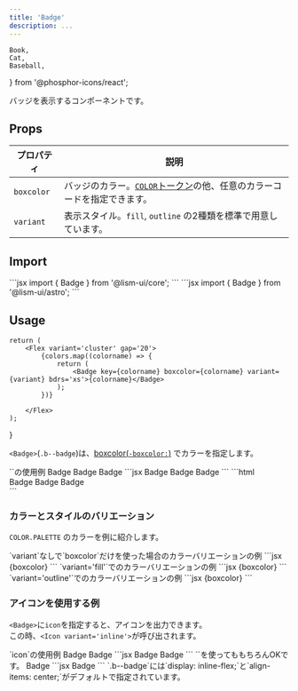```yaml
---
title: 'Badge'
description: ...
---
```


	Book,
	Cat,
	Baseball,
} from '@phosphor-icons/react';

バッジを表示するコンポーネントです。


## Props

| プロパティ | 説明 |
|---|---|
|`boxcolor`| バッジのカラー。[`COLOR`トークン](/ja/css/tokens/#color)の他、任意のカラーコードを指定できます。|
|`variant`| 表示スタイル。`fill`, `outline` の2種類を標準で用意しています。|


## Import

<Preview>
	<PreviewCode slot='tab' label='React'>
```jsx
import { Badge } from '@lism-ui/core';
```
	</PreviewCode>
	<PreviewCode slot='tab' label='Astro'>
```jsx
import { Badge } from '@lism-ui/astro';
```
	</PreviewCode>
</Preview>


## Usage

	return (
		<Flex variant='cluster' gap='20'>
			{colors.map((colorname) => {
				return (
					<Badge key={colorname} boxcolor={colorname} variant={variant} bdrs='xs'>{colorname}</Badge>
				);
			})}

		</Flex>
	);
}


`<Badge>`(`.b--badge`)は、[boxcolor(`-boxcolor:`)](/ja/styles/boxcolor/) でカラーを指定します。

<Preview>
	<PreviewTitle>`<Badge>`の使用例</PreviewTitle>
	<PreviewArea p='30' isShadow={0}>
		<Flex variant='cluster' gap='30'>
			<Badge boxcolor='blue'>Badge</Badge>
			<Badge boxcolor='#549005' variant='outline' bdrs='s'>Badge</Badge>
			<Badge boxcolor='pink' variant='fill' bdrs='full'>Badge</Badge>
		</Flex>
	</PreviewArea>
	<PreviewCode slot='tab' label='JSX'>
		```jsx
		<Flex variant='cluster' gap='30'>
			<Badge boxcolor='blue'>Badge</Badge>
			<Badge boxcolor='#549005' variant='outline' bdrs='s'>Badge</Badge>
			<Badge boxcolor='pink' variant='fill' bdrs='full'>Badge</Badge>
		</Flex>
		```
	</PreviewCode>
	<PreviewCode slot='tab' label='HTML'>
		```html
		<div class="l--flex l--flex--cluster -gap:20">
			<span class="b--badge -boxcolor:blue">Badge</span>
			<span class="b--badge -boxcolor:" style="--boxcolor:#609e0e;">Badge</span>
			<span class="b--badge b--badge--fill -boxcolor:pink">Badge</span>
		</div>
		```
	</PreviewCode>
</Preview>



### カラーとスタイルのバリエーション

`COLOR.PALETTE` のカラーを例に紹介します。

<Preview>
	<PreviewTitle>`variant`なしで`boxcolor`だけを使った場合のカラーバリエーションの例</PreviewTitle>
	<PreviewArea p='30' isShadow={0}>
		<ColorDemos colors={['red', 'orange', 'yellow', 'green', 'blue', 'purple', 'pink', 'gray']}  />
	</PreviewArea>
	<PreviewCode slot='tab' label='JSX'>
		```jsx
		<Badge boxcolor={boxcolor} bdrs='xs'>{boxcolor}</Badge>
		```
	</PreviewCode>
</Preview>

<Preview>
	<PreviewTitle>`variant='fill'`でのカラーバリエーションの例</PreviewTitle>
	<PreviewArea p='30' isShadow={0}>
		<ColorDemos variant='fill' colors={['red', 'orange', 'yellow', 'green', 'blue', 'purple', 'pink', 'gray']} />
	</PreviewArea>
	<PreviewCode slot='tab' label='JSX'>
		```jsx
		<Badge boxcolor={boxcolor} variant='fill' bdrs='xs'>{boxcolor}</Badge>
		```
	</PreviewCode>
</Preview>

<Preview> 
	<PreviewTitle>`variant='outline'`でのカラーバリエーションの例</PreviewTitle>
	<PreviewArea p='30' isShadow={0}>
		<ColorDemos colors={['red', 'orange', 'yellow', 'green', 'blue', 'purple', 'pink', 'gray']} variant='outline' />
	</PreviewArea>
	<PreviewCode slot='tab' label='JSX'>
		```jsx
		<Badge boxcolor={boxcolor} variant='outline' bdrs='xs'>{boxcolor}</Badge>
		```
	</PreviewCode>
</Preview>




### アイコンを使用する例

`<Badge>`に`icon`を指定すると、アイコンを出力できます。  
この時、`<Icon variant='inline'>`が呼び出されます。


<Preview>
	<PreviewTitle>`icon`の使用例</PreviewTitle>
	<PreviewArea p='20'>
		<Flex gap='30' ai='c'>
			<Badge variant='outline' bdrs='s' gap='5' icon='star' ai='c'>Badge</Badge>
			<Badge variant='fill' bdrs='s' gap='5' icon={Book} ai='c'>Badge</Badge>
		</Flex>
	</PreviewArea>
<PreviewCode slot='tab' label='JSX'>
```jsx
<Flex gap='30' ai='c'>
	<Badge variant='outline' gap='5' icon='star' ai='c' bdrs='s'>Badge</Badge>
	<Badge variant='fill' gap='5' icon={Book} ai='c' bdrs='s'>Badge</Badge>
</Flex>
```
</PreviewCode>
</Preview>

<Preview>
	<PreviewTitle>`<Icon>`を使ってももちろんOKです。</PreviewTitle>
	<PreviewArea p='20'>
		<Badge variant='outline' gap='5' ai='c' bdrs='s'><Icon icon={Cat} size='1.25em'/>Badge</Badge>
	</PreviewArea>
<PreviewCode slot='tab' label='JSX'>
```jsx
<Badge variant='outline' gap='5' ai='c' bdrs='s'><Icon icon={Cat} size='1.25em'/>Badge</Badge>
```
</PreviewCode>
</Preview>

<Callout type='info'>
`.b--badge`には`display: inline-flex;`と`align-items: center;`がデフォルトで指定されています。
</Callout>
